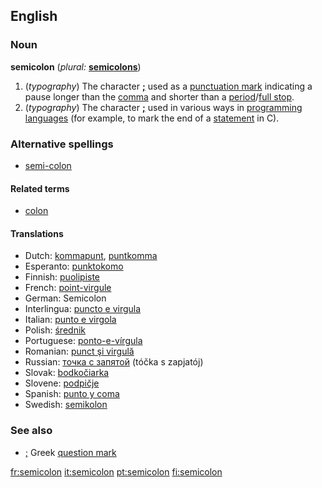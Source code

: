 {{Punctuation marks}}
==English==

===Noun===
'''semicolon'''  (''plural:'' '''[[semicolons]]''')
# (''typography'') The character '''[[;]]''' used as a [[punctuation mark]] indicating a pause longer than the [[comma]] and shorter than a [[period]]/[[full stop]].
# (''typography'') The character '''[[;]]''' used in various ways in [[programming language]]s (for example, to mark the end of a [[statement]] in C).

===Alternative spellings===
*[[semi-colon]]

====Related terms====
*[[colon]]

====Translations====
*Dutch: [[kommapunt]], [[puntkomma]]
*Esperanto: [[punktokomo]]
*Finnish: [[puolipiste]]
*French: [[point-virgule]] {{m}}
*German: Semicolon {{m}}
*Interlingua: [[puncto e virgula]]
*Italian: [[punto e virgola]] {{m}}
*Polish: [[średnik]] {{m}}
*Portuguese: [[ponto-e-vírgula]] {{m}}
*Romanian: [[punct şi virgulă]] {{n}}
*Russian: [[точка с запятой]] (tóčka s zapjatój) {{f}}
*Slovak: [[bodkočiarka]] {{f}}
*Slovene: [[podpičje]] {{n}}
*Spanish: [[punto y coma]] {{m}}
*Swedish: [[semikolon]]

===See also===
*[[;]] Greek [[question mark]]

[[fr:semicolon]]
[[it:semicolon]]
[[pt:semicolon]]
[[fi:semicolon]]